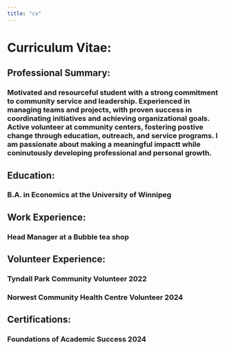```yaml
---
title: "cv"
---
```


# Curriculum Vitae:

## Professional Summary:

### Motivated and resourceful student with a strong commitment to community service and leadership. Experienced in managing teams and projects, with proven success in coordinating initiatives and achieving organizational goals. Active volunteer at community centers, fostering postive change through education, outreach, and service programs. I am passionate about making a meaningful impactt while coninutously developing professional and personal growth.

## Education:

### B.A. in Economics at the University of Winnipeg

## Work Experience:

### Head Manager at a Bubble tea shop

## Volunteer Experience:

### Tyndall Park Community Volunteer 2022

### Norwest Community Health Centre Volunteer 2024

## Certifications:

### Foundations of Academic Success 2024
